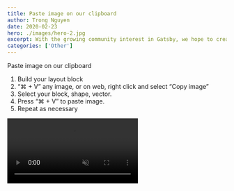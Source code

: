 ```yaml
---
title: Paste image on our clipboard
author: Trong Nguyen
date: 2020-02-23
hero: ./images/hero-2.jpg
excerpt: With the growing community interest in Gatsby, we hope to create more resources that make it easier for anyone to grasp the power of this incredible tool.
categories: ['Other']
---
```


<div class="Grid Col2">
<p>
  Paste image on our clipboard

  1. Build your layout block
  2. “⌘ + V” any image, or on web, right click and select “Copy image” 
  3. Select your block, shape, vector.
  4. Press “⌘ + V” to paste image.
  5. Repeat as necessary

</p>

<div class="video">
  <video autoplay loop muted playsinline src="https://video.twimg.com/amplify_video/1214958570292166656/vid/1152x720/obfc86M1lMDKCq7w.mp4"></video>
</div>
</div>